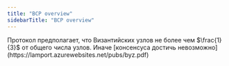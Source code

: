 ```yaml
---
title: "BCP overview"
sidebarTitle: "BCP overview"
---
```



<Stub issue="987" />


<Aside type="note">
  Протокол предполагает, что Византийских узлов не более чем $\frac{1}{3}$ от общего числа узлов. Иначе [консенсуса достичь невозможно](https://lamport.azurewebsites.net/pubs/byz.pdf)
</Aside>
